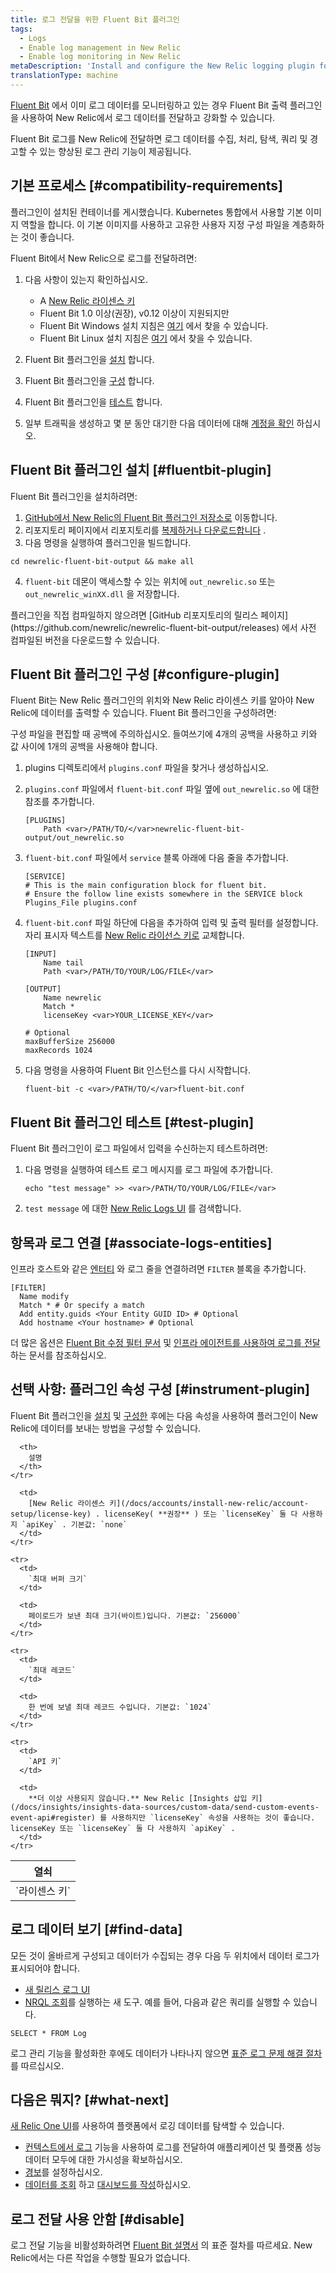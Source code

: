 ```yaml
---
title: 로그 전달을 위한 Fluent Bit 플러그인
tags:
  - Logs
  - Enable log management in New Relic
  - Enable log monitoring in New Relic
metaDescription: 'Install and configure the New Relic logging plugin for Fluent Bit, so you can use enhanced log management capabilities.'
translationType: machine
---
```


[Fluent Bit](https://fluentbit.io/) 에서 이미 로그 데이터를 모니터링하고 있는 경우 Fluent Bit 출력 플러그인을 사용하여 New Relic에서 로그 데이터를 전달하고 강화할 수 있습니다.

Fluent Bit 로그를 New Relic에 전달하면 로그 데이터를 수집, 처리, 탐색, 쿼리 및 경고할 수 있는 향상된 로그 관리 기능이 제공됩니다.

## 기본 프로세스 [#compatibility-requirements]

플러그인이 설치된 컨테이너를 게시했습니다. Kubernetes 통합에서 사용할 기본 이미지 역할을 합니다. 이 기본 이미지를 사용하고 고유한 사용자 지정 구성 파일을 계층화하는 것이 좋습니다.

Fluent Bit에서 New Relic으로 로그를 전달하려면:

1. 다음 사항이 있는지 확인하십시오.

   * A [New Relic 라이센스 키](/docs/apis/intro-apis/new-relic-api-keys/#ingest-license-key)
   * Fluent Bit 1.0 이상(권장), v0.12 이상이 지원되지만
   * Fluent Bit Windows 설치 지침은 [여기](https://docs.fluentbit.io/manual/installation/windows) 에서 찾을 수 있습니다.
   * Fluent Bit Linux 설치 지침은 [여기](https://docs.fluentbit.io/manual/installation/linux) 에서 찾을 수 있습니다.

2. Fluent Bit 플러그인을 [설치](#fluentbit-plugin) 합니다.

3. Fluent Bit 플러그인을 [구성](#configure-plugin) 합니다.

4. Fluent Bit 플러그인을 [테스트](#test-plugin) 합니다.

5. 일부 트래픽을 생성하고 몇 분 동안 대기한 다음 데이터에 대해 [계정을 확인](#find-data) 하십시오.

## Fluent Bit 플러그인 설치 [#fluentbit-plugin]

Fluent Bit 플러그인을 설치하려면:

1. [GitHub에서 New Relic의 Fluent Bit 플러그인 저장소로](https://github.com/newrelic/newrelic-fluent-bit-output) 이동합니다.
2. 리포지토리 페이지에서 리포지토리를 [복제하거나 다운로드합니다](https://help.github.com/en/articles/cloning-a-repository) .
3. 다음 명령을 실행하여 플러그인을 빌드합니다.

```
cd newrelic-fluent-bit-output && make all
```

4. `fluent-bit` 데몬이 액세스할 수 있는 위치에 `out_newrelic.so` 또는 `out_newrelic_winXX.dll` 을 저장합니다.

<Callout variant="tip">
  플러그인을 직접 컴파일하지 않으려면 [GitHub 리포지토리의 릴리스 페이지](https://github.com/newrelic/newrelic-fluent-bit-output/releases) 에서 사전 컴파일된 버전을 다운로드할 수 있습니다.
</Callout>

## Fluent Bit 플러그인 구성 [#configure-plugin]

Fluent Bit는 New Relic 플러그인의 위치와 New Relic 라이센스 키를 알아야 New Relic에 데이터를 출력할 수 있습니다. Fluent Bit 플러그인을 구성하려면:

<Callout variant="important">
  구성 파일을 편집할 때 공백에 주의하십시오. 들여쓰기에 4개의 공백을 사용하고 키와 값 사이에 1개의 공백을 사용해야 합니다.
</Callout>

1. plugins 디렉토리에서 `plugins.conf` 파일을 찾거나 생성하십시오.

2. `plugins.conf` 파일에서 `fluent-bit.conf` 파일 옆에 `out_newrelic.so` 에 대한 참조를 추가합니다.

   ```
   [PLUGINS]
       Path <var>/PATH/TO/</var>newrelic-fluent-bit-output/out_newrelic.so
   ```

3. `fluent-bit.conf` 파일에서 `service` 블록 아래에 다음 줄을 추가합니다.

   ```
   [SERVICE]
   # This is the main configuration block for fluent bit.
   # Ensure the follow line exists somewhere in the SERVICE block
   Plugins_File plugins.conf
   ```

4. `fluent-bit.conf` 파일 하단에 다음을 추가하여 입력 및 출력 필터를 설정합니다. 자리 표시자 텍스트를 [New Relic 라이선스 키로](/docs/apis/intro-apis/new-relic-api-keys/#ingest-license-key) 교체합니다.

   ```
   [INPUT]
       Name tail
       Path <var>/PATH/TO/YOUR/LOG/FILE</var>

   [OUTPUT]
       Name newrelic
       Match *
       licenseKey <var>YOUR_LICENSE_KEY</var>

   # Optional
   maxBufferSize 256000
   maxRecords 1024
   ```

5. 다음 명령을 사용하여 Fluent Bit 인스턴스를 다시 시작합니다.

   ```
   fluent-bit -c <var>/PATH/TO/</var>fluent-bit.conf

   ```

## Fluent Bit 플러그인 테스트 [#test-plugin]

Fluent Bit 플러그인이 로그 파일에서 입력을 수신하는지 테스트하려면:

1. 다음 명령을 실행하여 테스트 로그 메시지를 로그 파일에 추가합니다.

   ```
   echo "test message" >> <var>/PATH/TO/YOUR/LOG/FILE</var>
   ```

2. `test message` 에 대한 [New Relic Logs UI](https://one.newrelic.com/launcher/logger.log-launcher) 를 검색합니다.

## 항목과 로그 연결 [#associate-logs-entities]

인프라 호스트와 같은 [엔터티](/docs/new-relic-one/use-new-relic-one/core-concepts/what-entity-new-relic/) 와 로그 줄을 연결하려면 `FILTER` 블록을 추가합니다.

```
[FILTER]
  Name modify
  Match * # Or specify a match
  Add entity.guids <Your Entity GUID ID> # Optional
  Add hostname <Your hostname> # Optional
```

더 많은 옵션은 [Fluent Bit 수정 필터 문서](https://docs.fluentbit.io/manual/pipeline/filters/modify) 및 [인프라 에이전트를 사용하여 로그를 전달](/docs/logs/enable-log-management-new-relic/enable-log-monitoring-new-relic/forward-your-logs-using-infrastructure-agent/#automatically-inserted-attributes) 하는 문서를 참조하십시오.

## 선택 사항: 플러그인 속성 구성 [#instrument-plugin]

Fluent Bit 플러그인을 [설치](#fluentbit-plugin) 및 [구성한](#configure-plugin) 후에는 다음 속성을 사용하여 플러그인이 New Relic에 데이터를 보내는 방법을 구성할 수 있습니다.

<table>
  <thead>
    <tr>
      <th style={{ width: "200px" }}>
        열쇠
      </th>

      <th>
        설명
      </th>
    </tr>
  </thead>

  <tbody>
    <tr>
      <td>
        `라이센스 키`
      </td>

      <td>
        [New Relic 라이센스 키](/docs/accounts/install-new-relic/account-setup/license-key) . licenseKey( **권장** ) 또는 `licenseKey` 둘 다 사용하지 `apiKey` . 기본값: `none`
      </td>
    </tr>

    <tr>
      <td>
        `최대 버퍼 크기`
      </td>

      <td>
        페이로드가 보낸 최대 크기(바이트)입니다. 기본값: `256000`
      </td>
    </tr>

    <tr>
      <td>
        `최대 레코드`
      </td>

      <td>
        한 번에 보낼 최대 레코드 수입니다. 기본값: `1024`
      </td>
    </tr>

    <tr>
      <td>
        `API 키`
      </td>

      <td>
        **더 이상 사용되지 않습니다.** New Relic [Insights 삽입 키](/docs/insights/insights-data-sources/custom-data/send-custom-events-event-api#register) 를 사용하지만 `licenseKey` 속성을 사용하는 것이 좋습니다. licenseKey 또는 `licenseKey` 둘 다 사용하지 `apiKey` .
      </td>
    </tr>
  </tbody>
</table>

## 로그 데이터 보기 [#find-data]

모든 것이 올바르게 구성되고 데이터가 수집되는 경우 다음 두 위치에서 데이터 로그가 표시되어야 합니다.

* [새 릴리스 로그 UI](https://one.newrelic.com/launcher/logger.log-launcher)
* [NRQL 조회](/docs/chart-builder/use-chart-builder/choose-data/use-advanced-nrql-mode-specify-data)를 실행하는 새 도구. 예를 들어, 다음과 같은 쿼리를 실행할 수 있습니다.

```
SELECT * FROM Log
```

로그 관리 기능을 활성화한 후에도 데이터가 나타나지 않으면 [표준 로그 문제 해결 절차](/docs/logs/log-management/troubleshooting/no-log-data-appears-ui/) 를 따르십시오.

## 다음은 뭐지? [#what-next]

[새 Relic One UI](/docs/logs/log-management/ui-data/use-logs-ui/)를 사용하여 플랫폼에서 로깅 데이터를 탐색할 수 있습니다.

* [컨텍스트에서 로그](/docs/logs/enable-log-management-new-relic/configure-logs-context/configure-logs-context-apm-agents/) 기능을 사용하여 로그를 전달하여 애플리케이션 및 플랫폼 성능 데이터 모두에 대한 가시성을 확보하십시오.
* [경보](/docs/alerts-applied-intelligence/new-relic-alerts/alert-conditions/create-alert-conditions/)를 설정하십시오.
* [데이터를 조회](/docs/query-your-data/explore-query-data/get-started/introduction-querying-new-relic-data/) 하고 [대시보드를 작성](/docs/query-your-data/explore-query-data/dashboards/introduction-dashboards/)하십시오.

## 로그 전달 사용 안함 [#disable]

로그 전달 기능을 비활성화하려면 [Fluent Bit 설명서](https://fluentbit.io/) 의 표준 절차를 따르세요. New Relic에서는 다른 작업을 수행할 필요가 없습니다.
